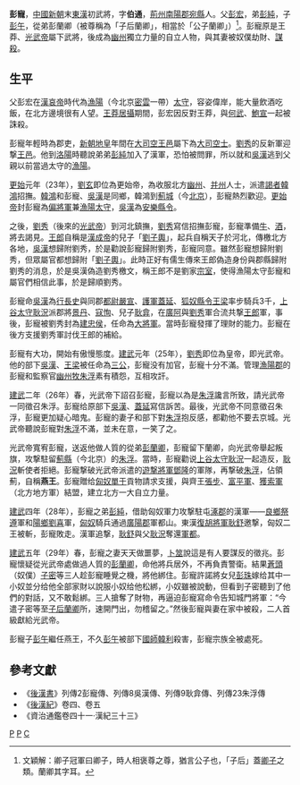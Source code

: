 '''彭寵'''{{BD|前1世紀|？|29年||catIdx=P}}，[[中國|中國]][[新朝|新朝]]末[[東漢|東漢]]初武將，字'''伯通'''，[[荊州|荊州]][[南陽郡|南陽郡]][[宛縣|宛縣]]人。父[[彭宏|彭宏]]，弟[[彭純|彭純]]，子[[彭午|彭午]]，從弟彭蘭卿（被尊稱為「子后蘭卿」，相當於「公子蘭卿」）<ref>文穎解：卿子冠軍曰卿子，時人相褒尊之尊，猶言公子也，「子后」蓋[[卿子|卿子]]之類。蘭卿其字耳。</ref>。彭寵原是王莽、[[光武帝|光武帝]]屬下武將，後成為[[幽州刺史部|幽州]]獨立力量的自立人物，與其妻被奴僕劫財、[[謀殺|謀殺]]。

==生平==
父彭宏在[[漢哀帝|漢哀帝]]時代為[[漁陽|漁陽]]（今北京[[密雲|密雲]]一帶）[[太守|太守]]，容姿偉岸，能大量飲酒吃飯，在北方邊境很有人望。[[王莽|王莽]][[居攝|居攝]]期間，彭宏因反對王莽，與[[何武|何武]]、[[鮑宣|鮑宣]]一起被誅殺。

彭寵年輕時為郡吏，[[新朝|新朝]][[地皇_(王莽)|地皇]]年間在[[大司空|大司空]][[王邑|王邑]]屬下為[[大司空士|大司空士]]。[[劉秀|劉秀]]的反新軍迎撃[[王邑|王邑]]。他到[[洛陽|洛陽]]時聽說弟弟[[彭純|彭純]]加入了漢軍，恐怕被問罪，所以就和[[吳漢|吳漢]]逃到父親以前當過太守的[[漁陽|漁陽]]。

[[更始_(漢朝)|更始]]元年（23年），[[劉玄|劉玄]]即位為更始帝，為收服北方[[幽州|幽州]]、[[并州|并州]]人士，派遣[[謁者|謁者]][[韓鴻|韓鴻]]招撫。[[韓鴻|韓鴻]]和彭寵、[[吳漢|吳漢]]是同鄉，韓鴻到[[薊城|薊城]]（今[[北京|北京]]），彭寵熱烈歡迎。[[更始帝|更始帝]]封彭寵為[[偏將軍|偏將軍]]兼[[漁陽太守|漁陽太守]]，[[吳漢|吳漢]]為[[安樂縣|安樂]][[縣令|縣令]]。

之後，[[劉秀|劉秀]]（後來的[[光武帝|光武帝]]）到河北鎮撫，[[劉秀|劉秀]]寫信招撫彭寵，彭寵準備[[牛|牛]]、[[酒|酒]]，將去謁見。[[王郎|王郎]]自稱是[[漢成帝|漢成帝]]的兒子「[[劉子輿|劉子輿]]」，起兵自稱天子於河北，傳檄北方各地，[[吳漢|吳漢]]想歸附劉秀，於是勸說彭寵歸附劉秀，彭寵同意。雖然彭寵想歸附劉秀，但眾屬官都想歸附「[[劉子輿|劉子輿]]」。此時正好有儒生傳來王郎偽造身份與郡縣歸附劉秀的消息，於是吳漢偽造劉秀檄文，稱王郎不是劉家[[宗室|宗室]]，使得漁陽太守彭寵和屬官們相信此事，於是歸順劉秀。

彭寵命[[吳漢|吳漢]]為[[行長史|行長史]]與同郡[[都尉|都尉]][[嚴宣|嚴宣]]、[[護軍|護軍]][[蓋延|蓋延]]、[[狐奴縣|狐奴縣令]][[王梁|王梁]]率步騎兵3千，[[上谷|上谷]][[太守|太守]][[耿況|耿況]]派郡將[[景丹|景丹]]、[[寇恂|寇恂]]、兒子[[耿弇|耿弇]]，在[[廣阿|廣阿]]與[[劉秀|劉秀]]軍合流共撃[[王郎|王郎]]軍，事後，彭寵被劉秀封為[[建忠侯|建忠侯]]，任命為[[大將軍|大將軍]]。當時彭寵發揮了理財的能力。彭寵在後方支援劉秀軍討伐王郎的補給。

彭寵有大功，開始有傲慢態度。[[建武_(東漢)|建武]]元年（25年），[[劉秀|劉秀]]即位為皇帝，即光武帝。他的部下[[吳漢|吳漢]]、[[王梁|王梁]]被任命為[[三公|三公]]，彭寵没有加官，彭寵十分不滿。管理[[漁陽郡|漁陽郡]]的彭寵和監察官[[幽州|幽州牧]][[朱浮|朱浮]]素有積怨，互相攻訐。

[[建武_(東漢)|建武]]二年（26年）春，光武帝下詔召彭寵，彭寵以為是[[朱浮|朱浮]]讒言所致，請光武帝一同徵召朱浮。彭寵给原部下[[吳漢|吳漢]]、[[蓋延|蓋延]]寫信訴苦。最後，光武帝不同意徵召朱浮，彭寵更加疑心暗鬼。彭寵的妻子和部下對[[朱浮|朱浮]]抱反感，都勸他不要去京城。光武帝聽說彭寵對[[朱浮|朱浮]]不滿，並未在意，一笑了之。

光武帝寬宥彭寵，送返他做人質的從弟[[彭蘭卿|彭蘭卿]]，彭寵留下蘭卿，向光武帝舉起叛旗，攻撃駐留[[薊縣|薊縣]]（今北京）的[[朱浮|朱浮]]。當時，彭寵勸说[[上谷郡|上谷太守]][[耿況|耿況]]一起造反，[[耿況|耿況]]斬使者拒絕。彭寵撃破光武帝派遣的[[遊撃將軍|遊撃將軍]][[鄧隆|鄧隆]]的軍隊，再撃破[[朱浮|朱浮]]，佔領薊，自稱'''燕王'''。彭寵贈给[[匈奴單于|匈奴單于]]貢物請求支援，與齊王[[張步|張步]]、[[富平軍|富平軍]]、[[獲索軍|獲索軍]]（北方地方軍）結盟，建立北方一大自立力量。

[[建武_(東漢)|建武]]四年（28年），彭寵之弟[[彭純|彭純]]，借助匈奴軍力攻撃駐屯[[涿郡|涿郡]]的漢軍——[[良鄉|良鄉]][[祭遵|祭遵]]軍和[[陽鄉|陽鄉]][[劉喜|劉喜]]軍，[[匈奴|匈奴]]騎兵通過[[廣陽郡|廣陽郡]]軍都山。東漢[[復胡將軍|復胡將軍]][[耿舒|耿舒]]邀撃，匈奴二王被斬，彭寵敗走。漢軍追撃，[[耿舒|耿舒]]與父[[耿況|耿況]]奪還[[軍都|軍都]]。

[[建武_(東漢)|建武]]五年（29年）春，彭寵之妻天天做噩夢，[[卜筮|卜筮]]說這是有人要謀反的徵兆。彭寵懷疑從光武帝處做過人質的[[彭蘭卿|彭蘭卿]]，命他將兵居外，不再負責警衛。結果[[蒼頭|蒼頭]]（奴僕）[[子密|子密]]等三人趁彭寵睡覺之機，將他綁住。彭寵許諾將女兒[[彭珠|彭珠]]嫁给其中一小奴並分给他全部家財以說服小奴给他松綁，小奴雖被說動，但看到子密聽到了他們的對話，又不敢鬆綁。三人搶奪了財物，再逼迫彭寵寫命令告知城門將軍：“今遣子密等至[[彭蘭卿|子后蘭卿]]所，速開門出，勿稽留之。”然後彭寵與妻在家中被殺，二人首級獻給光武帝。

彭寵子[[彭午|彭午]]繼任燕王，不久[[彭午|彭午]]被部下[[國師|國師]][[韓利|韓利]]殺害，彭寵宗族全被處死。

==參考文獻==
*《[[後漢書|後漢書]]》列傳2彭寵傳、列傳8吳漢傳、列傳9耿弇傳、列傳23朱浮傳
*《[[後漢紀|後漢紀]]》卷四、卷五
*《資治通鑑卷四十一‧漢紀三十三》

[[Category:東漢軍事人物|P]]
[[Category:東漢被處決者|P]]
[[Category:彭姓|C]]